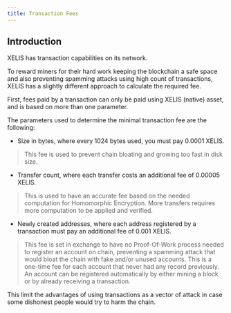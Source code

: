 ```yaml
---
title: Transaction Fees
---
```


## Introduction

XELIS has transaction capabilities on its network.

To reward miners for their hard work keeping the blockchain a safe space and also preventing spamming attacks using high count of transactions, XELIS has a slightly different approach to calculate the required fee.

First, fees paid by a transaction can only be paid using XELIS (native) asset, and is based on more than one parameter.

The parameters used to determine the minimal transaction fee are the following:
- Size in bytes, where every 1024 bytes used, you must pay 0.0001 XELIS.
> This fee is used to prevent chain bloating and growing too fast in disk size.

- Transfer count, where each transfer costs an additional fee of 0.00005 XELIS.
> This is used to have an accurate fee based on the needed computation for Homomorphic Encryption. More transfers requires more computation to be applied and verified.

- Newly created addresses, where each address registered by a transaction must pay an additional fee of 0.001 XELIS.
> This fee is set in exchange to have no Proof-Of-Work process needed to register an account on chain, preventing a spamming attack that would bloat the chain with fake and/or unused accounts.
> This is a one-time fee for each account that never had any record previously.
> An account can be registered automatically by either mining a block or by already receiving a transaction.

This limit the advantages of using transactions as a vector of attack in case some dishonest people would try to harm the chain.